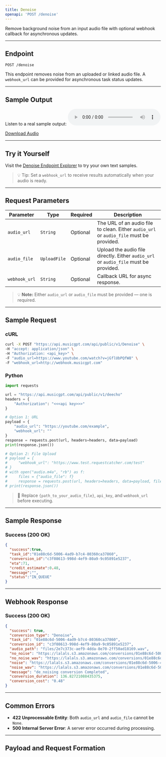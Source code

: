 ```yaml
---
title: Denoise
openapi: 'POST /denoise'
---
```


Remove background noise from an input audio file with optional webhook callback for asynchronous updates.

---

## Endpoint

```http
POST /denoise
```

This endpoint removes noise from an uploaded or linked audio file. A `webhook_url` can be provided for asynchronous task status updates.

---

## Sample Output

Listen to a real sample output:
<audio controls="1" controlslist="nodownload nofullscreen noremoteplayback" src="https://lalals.s3.amazonaws.com/conversions/01e88c6d-5006-4ad9-b7c4-80360ca37860_nonoise.mp3">Your browser does not support the audio playback.</audio>

<a href="https://lalals.s3.amazonaws.com/conversions/01e88c6d-5006-4ad9-b7c4-80360ca37860_nonoise.wav" target="_blank">Download Audio</a>

---

## Try it Yourself

Visit the [Denoise Endpoint Explorer](/api-documentation/endpoint/denoise) to try your own text samples.

> 💡 Tip: Set a `webhook_url` to receive results automatically when your audio is ready.

---

## Request Parameters

| Parameter        | Type         | Required | Description                                                                 |
|------------------|--------------|----------|-----------------------------------------------------------------------------|
| `audio_url`      | `String`     | Optional | The URL of an audio file to clean. Either `audio_url` or `audio_file` must be provided. |
| `audio_file`     | `UploadFile` | Optional | Upload the audio file directly. Either `audio_url` or `audio_file` must be provided. |
| `webhook_url`    | `String`     | Optional | Callback URL for async response.                                           |
> 💡 **Note:** Either `audio_url` or `audio_file` must be provided — one is required.

---

## Sample Request

### cURL

```bash
curl -X POST "https://api.musicgpt.com/api/public/v1/Denoise" \
-H "accept: application/json" \
-H "Authorization: <api_key>" \
-F "audio_url=https://www.youtube.com/watch?v=jGflUbPQfW8" \
-F "webhook_url=http://webhook.musicgpt.com"
```

### Python

```python
import requests

url = "https://api.musicgpt.com/api/public/v1/deecho"
headers = {
    "Authorization": "<<<api key>>>"
}

# Option 1: URL
payload = {
    "audio_url": "https://youtube.com/example",
    "webhook_url": ""
}
response = requests.post(url, headers=headers, data=payload)
print(response.json())

# Option 2: File Upload
# payload = {
#     "webhook_url": "https://www.test.requestcatcher.com/test"
# }
# with open("audio.m4a", "rb") as f:
#     files = {"audio_file": f}
#     response = requests.post(url, headers=headers, data=payload, files=files)
# print(response.json())

```

> 🔐 Replace `{path_to_your_audio_file}`, `api_key`, and `webhook_url` before executing.

---

## Sample Response

### Success (200 OK)

```json
{
  "success":true,
  "task_id":"01e88c6d-5006-4ad9-b7c4-80360ca37860",
  "conversion_id":"c3f08613-998d-4ef9-80a9-9c05891e5237",
  "eta":71,
  "credit_estimate":0.48,
  "message":"",
  "status":"IN_QUEUE"
}
```
---

## Webhook Response

### Success (200 OK)

```json
{
  "success": true, 
  "conversion_type": "Denoise", 
  "task_id": "01e88c6d-5006-4ad9-b7c4-80360ca37860", 
  "conversion_id": "c3f08613-998d-4ef9-80a9-9c05891e5237", 
  "audio_path": "files/2e7c373c-aef9-4dda-8e70-2ff50ad18169.wav", 
  "no_noise": "https://lalals.s3.amazonaws.com/conversions/01e88c6d-5006-4ad9-b7c4-80360ca37860_nonoise.mp3", 
  "no_noise_wav": "https://lalals.s3.amazonaws.com/conversions/01e88c6d-5006-4ad9-b7c4-80360ca37860_nonoise.wav", 
  "noise": "https://lalals.s3.amazonaws.com/conversions/01e88c6d-5006-4ad9-b7c4-80360ca37860_noise.mp3", 
  "noise_wav": "https://lalals.s3.amazonaws.com/conversions/01e88c6d-5006-4ad9-b7c4-80360ca37860_noise.wav", 
  "message": "de_noising conversion Completed", 
  "conversion_duration": 136.82721088435375, 
  "conversion_cost": "0.48"
}
```
---

## Common Errors

- **422 Unprocessable Entity**: Both `audio_url` and `audio_file` cannot be `None`.
- **500 Internal Server Error**: A server error occurred during processing.

---

## Payload and Request Formation
